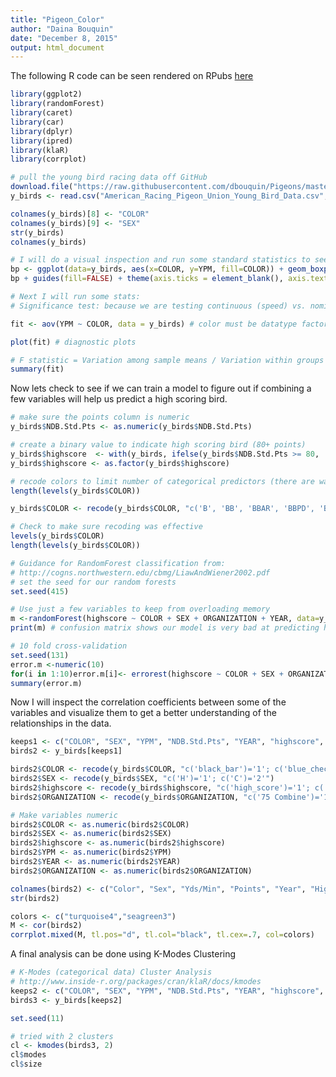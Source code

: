 ```yaml
---
title: "Pigeon_Color"
author: "Daina Bouquin"
date: "December 8, 2015"
output: html_document
---
```


The following R code can be seen rendered on RPubs [here](http://rpubs.com/dbouquin/pigeon_color)

```r
library(ggplot2)
library(randomForest)
library(caret)
library(car)
library(dplyr)
library(ipred)
library(klaR)
library(corrplot)
```
```r
# pull the young bird racing data off GitHub
download.file("https://raw.githubusercontent.com/dbouquin/Pigeons/master/American_Racing_Pigeon_Union_Young_Bird_Data.csv", "American_Racing_Pigeon_Union_Young_Bird_Data.csv", method="curl")
y_birds <- read.csv("American_Racing_Pigeon_Union_Young_Bird_Data.csv", na.strings = "NA")
```

```r
colnames(y_birds)[8] <- "COLOR"
colnames(y_birds)[9] <- "SEX"
str(y_birds)
colnames(y_birds)

# I will do a visual inspection and run some standard statistics to see if there is a relationship between color and speed. 
bp <- ggplot(data=y_birds, aes(x=COLOR, y=YPM, fill=COLOR)) + geom_boxplot()
bp + guides(fill=FALSE) + theme(axis.ticks = element_blank(), axis.text.x = element_blank())

# Next I will run some stats:
# Significance test: because we are testing continuous (speed) vs. nominal (color) we will first run one way ANOVA - assuming completely random design 

fit <- aov(YPM ~ COLOR, data = y_birds) # color must be datatype factor

plot(fit) # diagnostic plots

# F statistic = Variation among sample means / Variation within groups
summary(fit)
```
Now lets check to see if we can train a model to figure out if combining a few variables will help us predict a high scoring bird.
```r
# make sure the points column is numeric
y_birds$NDB.Std.Pts <- as.numeric(y_birds$NDB.Std.Pts)

# create a binary value to indicate high scoring bird (80+ points)
y_birds$highscore  <- with(y_birds, ifelse(y_birds$NDB.Std.Pts >= 80, 'high_score', y_birds$NDB.Std.Pts >= 80))
y_birds$highscore <- as.factor(y_birds$highscore)

# recode colors to limit number of categorical predictors (there are way too many)
length(levels(y_birds$COLOR))

y_birds$COLOR <- recode(y_birds$COLOR, "c('B', 'BB', 'BBAR', 'BBPD', 'BBSP', 'BBTC', 'BBWF')='black_bar'; c('BC', 'BCSP', 'BCPD', 'BCWF')='blue_check'; c('DC', 'DCSP', 'DCPD', 'DCWF')='dark_check'; c('RB', 'RBSP', 'RBPD', 'RBWF')='red_bar'; c('RC', 'RCSP', 'RCPD', 'RCWF')='red_check'; c('RED', 'RSPL')='red'; c('BSPL', 'DBB')='blue_var'; c('BLK')='black'; c('WHT')='white'; c('GRIZ')= 'grizzled'; c('IND')='indigo'; c('LAV')='lavender'; c('AND')='andalusian'; c('SLT')='slate'; c('BRWN', 'CHOC', 'BRNZ')='brown_var'; c('TIC')= 'ticked'; c('PEN', 'YLW')= 'yellow_var'; else='complex'")

# Check to make sure recoding was effective
levels(y_birds$COLOR)
length(levels(y_birds$COLOR))

# Guidance for RandomForest classification from:
# http://cogns.northwestern.edu/cbmg/LiawAndWiener2002.pdf
# set the seed for our random forests
set.seed(415)

# Use just a few variables to keep from overloading memory
m <-randomForest(highscore ~ COLOR + SEX + ORGANIZATION + YEAR, data=y_birds, mtry=2,importance=TRUE, do.trace=100)
print(m) # confusion matrix shows our model is very bad at predicting highscoring birds. It does very well classifying non-highscore birds though.

# 10 fold cross-validation
set.seed(131)
error.m <-numeric(10)
for(i in 1:10)error.m[i]<- errorest(highscore ~ COLOR + SEX + ORGANIZATION + YEAR,data=y_birds,model=randomForest,mtry=2)$error
summary(error.m)
```

Now I will inspect the correlation coefficients between some of the variables and visualize them to get a better understanding of the relationships in the data.
```r
keeps1 <- c("COLOR", "SEX", "YPM", "NDB.Std.Pts", "YEAR", "highscore", "ORGANIZATION")
birds2 <- y_birds[keeps1]

birds2$COLOR <- recode(y_birds$COLOR, "c('black_bar')='1'; c('blue_check')='2'; c('dark_check')='3'; c('red_bar')='4'; c('red_check')='5'; c('red')='6'; c('blue_var')='7'; c('black')='8'; c('white')='9'; c('grizzled')= '10'; c('indigo')='11'; c('lavender')='12'; c('andalusian')='13'; c('slate')='14'; c('brown_var')='15'; c('ticked')= '16'; c('yellow_var')= '17'; else='18'")
birds2$SEX <- recode(y_birds$SEX, "c('H')='1'; c('C')='2'")
birds2$highscore <- recode(y_birds$highscore, "c('high_score')='1'; c('FALSE')='2'")
birds2$ORGANIZATION <- recode(y_birds$ORGANIZATION, "c('75 Combine')='1'; c('Apple Valley RPC')='2'; c('Dallas Homing RPC')='3'; c('Evergreen State Concourse')='4'; c('Wichita Friendly Pigeon Flyers')='5'")

# Make variables numeric
birds2$COLOR <- as.numeric(birds2$COLOR)
birds2$SEX <- as.numeric(birds2$SEX)
birds2$highscore <- as.numeric(birds2$highscore)
birds2$YPM <- as.numeric(birds2$YPM)
birds2$YEAR <- as.numeric(birds2$YEAR)
birds2$ORGANIZATION <- as.numeric(birds2$ORGANIZATION)

colnames(birds2) <- c("Color", "Sex", "Yds/Min", "Points", "Year", "HighScore", "Org.")
str(birds2)

colors <- c("turquoise4","seagreen3")
M <- cor(birds2)
corrplot.mixed(M, tl.pos="d", tl.col="black", tl.cex=.7, col=colors)

```

A final analysis can be done using K-Modes Clustering
```r
# K-Modes (categorical data) Cluster Analysis 
# http://www.inside-r.org/packages/cran/klaR/docs/kmodes
keeps2 <- c("COLOR", "SEX", "YPM", "NDB.Std.Pts", "YEAR", "highscore", "ORGANIZATION")
birds3 <- y_birds[keeps2]

set.seed(11)

# tried with 2 clusters
cl <- kmodes(birds3, 2)
cl$modes
cl$size
```

